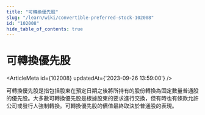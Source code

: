 ```yaml
---
title: "可轉換優先股"
slug: "/learn/wiki/convertible-preferred-stock-102008"
id: "102008"
hide_table_of_contents: true
---
```



# 可轉換優先股

<ArticleMeta id={102008} updatedAt={'2023-09-26 13:59:00'} />
<div className='border-solid border-b border-t-0 my-4 border-[var(--ifm-color-gray-300)]' />

可轉換優先股是指包括股東在預定日期之後將所持有的股份轉換為固定數量普通股的優先股。大多數可轉換優先股是根據股東的要求進行交換，但有時也有條款允許公司或發行人強制轉換。可轉換優先股的價值最終取決於普通股的表現。
